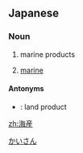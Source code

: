 {{also|海產|海产}}
==Japanese==
{{ja-kanjitab|かい|さん|yomi=o}}

===Noun===
{{ja-noun|かいさん|kyu=海產}}

# marine products
# {{lb|ja|zoology|genitive|sort=かいさん}} [[marine]]
#: {{ja-usex|海産の虫|かいさん の むし|marine worm}}

====Antonyms====
* {{ja-r|陸産|りくさん}}: land product

[[Category:ja:Foods|かいさん]]

[[zh:海産]]